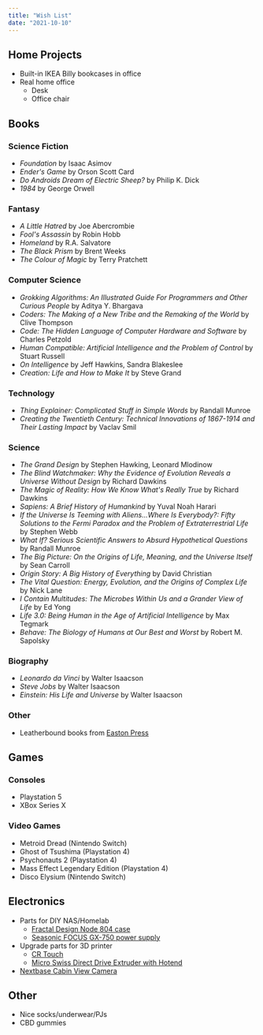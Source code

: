 ```yaml
---
title: "Wish List"
date: "2021-10-10"
---
```


## Home Projects

- Built-in IKEA Billy bookcases in office
- Real home office
  - Desk
  - Office chair

## Books

### Science Fiction

- *Foundation* by Isaac Asimov
- *Ender's Game* by Orson Scott Card
- *Do Androids Dream of Electric Sheep?* by Philip K. Dick
- *1984* by George Orwell

### Fantasy

- *A Little Hatred* by Joe Abercrombie
- *Fool's Assassin* by Robin Hobb
- *Homeland* by R.A. Salvatore
- *The Black Prism* by Brent Weeks
- *The Colour of Magic* by Terry Pratchett

### Computer Science

- *Grokking Algorithms: An Illustrated Guide For Programmers and Other Curious People* by Aditya Y. Bhargava
- *Coders: The Making of a New Tribe and the Remaking of the World* by Clive Thompson
- *Code: The Hidden Language of Computer Hardware and Software* by Charles Petzold
- *Human Compatible: Artificial Intelligence and the Problem of Control* by Stuart Russell
- *On Intelligence* by Jeff Hawkins, Sandra Blakeslee
- *Creation: Life and How to Make It* by Steve Grand

### Technology

- *Thing Explainer: Complicated Stuff in Simple Words* by Randall Munroe
- *Creating the Twentieth Century: Technical Innovations of 1867-1914 and Their Lasting Impact* by Vaclav Smil

### Science

- *The Grand Design* by Stephen Hawking, Leonard Mlodinow
- *The Blind Watchmaker: Why the Evidence of Evolution Reveals a Universe Without Design* by Richard Dawkins
- *The Magic of Reality: How We Know What's Really True* by Richard Dawkins
- *Sapiens: A Brief History of Humankind* by Yuval Noah Harari
- *If the Universe Is Teeming with Aliens...Where Is Everybody?: Fifty Solutions to the Fermi Paradox and the Problem of Extraterrestrial Life* by Stephen Webb
- *What If? Serious Scientific Answers to Absurd Hypothetical Questions* by Randall Munroe
- *The Big Picture: On the Origins of Life, Meaning, and the Universe Itself* by Sean Carroll
- *Origin Story: A Big History of Everything* by David Christian
- *The Vital Question: Energy, Evolution, and the Origins of Complex Life* by Nick Lane
- *I Contain Multitudes: The Microbes Within Us and a Grander View of Life* by Ed Yong
- *Life 3.0: Being Human in the Age of Artificial Intelligence* by Max Tegmark
- *Behave: The Biology of Humans at Our Best and Worst* by Robert M. Sapolsky

### Biography

- *Leonardo da Vinci* by Walter Isaacson
- *Steve Jobs* by Walter Isaacson
- *Einstein: His Life and Universe* by Walter Isaacson

### Other

- Leatherbound books from [Easton Press](https://www.eastonpress.com/)

## Games

### Consoles

- Playstation 5
- XBox Series X

### Video Games

- Metroid Dread (Nintendo Switch)
- Ghost of Tsushima (Playstation 4)
- Psychonauts 2 (Playstation 4)
- Mass Effect Legendary Edition (Playstation 4)
- Disco Elysium (Nintendo Switch)

## Electronics

- Parts for DIY NAS/Homelab
  - [Fractal Design Node 804 case](https://www.newegg.com/black-fractal-design-node-micro-atx-cube-case/p/N82E16811352047?Item=N82E16811352047)
  - [Seasonic FOCUS GX-750 power supply](https://www.newegg.com/seasonic-focus-plus-750-gold-ssr-750fx-750w/p/N82E16817151187?Item=9SIA2W0FS88424)
- Upgrade parts for 3D printer
  - [CR Touch](https://www.creality3dofficial.com/products/creality-cr-touch)
  - [Micro Swiss Direct Drive Extruder with Hotend](https://store.micro-swiss.com/collections/ender-3-pro/products/micro-swiss-direct-drive-extruder)
- [Nextbase Cabin View Camera](https://www.nextbase.com/en-us/modules/cabin-view-camera/)

## Other
- Nice socks/underwear/PJs
- CBD gummies
